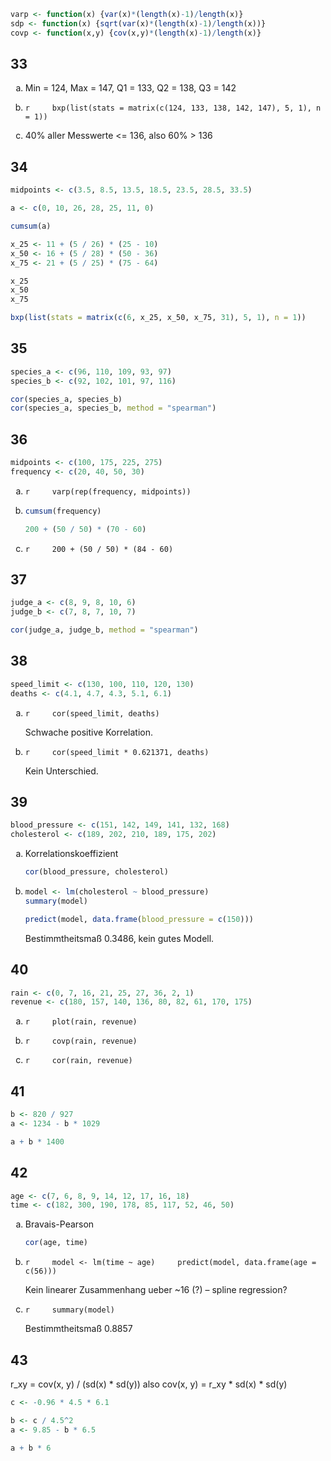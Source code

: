 ```r
varp <- function(x) {var(x)*(length(x)-1)/length(x)}
sdp <- function(x) {sqrt(var(x)*(length(x)-1)/length(x))}
covp <- function(x,y) {cov(x,y)*(length(x)-1)/length(x)} 
```

## 33

a)
    Min = 124, Max = 147, Q1 = 133, Q2 = 138, Q3 = 142 

b)
    ```r
    bxp(list(stats = matrix(c(124, 133, 138, 142, 147), 5, 1), n = 1))
    ```

c)
    40% aller Messwerte <= 136, also 60% > 136

## 34

```r
midpoints <- c(3.5, 8.5, 13.5, 18.5, 23.5, 28.5, 33.5)

a <- c(0, 10, 26, 28, 25, 11, 0)

cumsum(a)

x_25 <- 11 + (5 / 26) * (25 - 10)
x_50 <- 16 + (5 / 28) * (50 - 36)
x_75 <- 21 + (5 / 25) * (75 - 64)

x_25
x_50
x_75

bxp(list(stats = matrix(c(6, x_25, x_50, x_75, 31), 5, 1), n = 1))
```

## 35

```r
species_a <- c(96, 110, 109, 93, 97)
species_b <- c(92, 102, 101, 97, 116)

cor(species_a, species_b)
cor(species_a, species_b, method = "spearman")
```

## 36

```r
midpoints <- c(100, 175, 225, 275)
frequency <- c(20, 40, 50, 30)
```

a)
    ```r
    varp(rep(frequency, midpoints))
    ```

b)
    ```r
    cumsum(frequency)

    200 + (50 / 50) * (70 - 60)
    ```

c)
    ```r
    200 + (50 / 50) * (84 - 60)
    ```

## 37

```r
judge_a <- c(8, 9, 8, 10, 6)
judge_b <- c(7, 8, 7, 10, 7)

cor(judge_a, judge_b, method = "spearman")
```

## 38

```r
speed_limit <- c(130, 100, 110, 120, 130)
deaths <- c(4.1, 4.7, 4.3, 5.1, 6.1)
```

a)
    ```r
    cor(speed_limit, deaths)
    ```

    Schwache positive Korrelation.

b)
    ```r
    cor(speed_limit * 0.621371, deaths)
    ```

    Kein Unterschied.

## 39

```r
blood_pressure <- c(151, 142, 149, 141, 132, 168)
cholesterol <- c(189, 202, 210, 189, 175, 202)
```

a)
    Korrelationskoeffizient

    ```r
    cor(blood_pressure, cholesterol)
    ```

b)
    ```r
    model <- lm(cholesterol ~ blood_pressure)
    summary(model)

    predict(model, data.frame(blood_pressure = c(150)))
    ```

    Bestimmtheitsmaß 0.3486, kein gutes Modell.

## 40

```r
rain <- c(0, 7, 16, 21, 25, 27, 36, 2, 1)
revenue <- c(180, 157, 140, 136, 80, 82, 61, 170, 175)
```

a)
    ```r
    plot(rain, revenue)
    ```

b)
    ```r
    covp(rain, revenue)
    ```

c)
    ```r
    cor(rain, revenue)
    ```

## 41

```r
b <- 820 / 927
a <- 1234 - b * 1029

a + b * 1400
```

## 42

```r
age <- c(7, 6, 8, 9, 14, 12, 17, 16, 18)
time <- c(182, 300, 190, 178, 85, 117, 52, 46, 50)
```

a)
    Bravais-Pearson

    ```r
    cor(age, time)
    ```

b)
    ```r
    model <- lm(time ~ age)
    predict(model, data.frame(age = c(56)))
    ```

    Kein linearer Zusammenhang ueber ~16 (?) -- spline regression?

c)
    ```r
    summary(model)
    ```

    Bestimmtheitsmaß 0.8857

## 43

r_xy = cov(x, y) / (sd(x) * sd(y)) also cov(x, y) = r_xy * sd(x) * sd(y)

```r
c <- -0.96 * 4.5 * 6.1

b <- c / 4.5^2
a <- 9.85 - b * 6.5

a + b * 6
```
